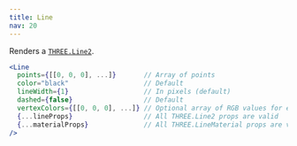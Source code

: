```yaml
---
title: Line
nav: 20
---
```


Renders a [`THREE.Line2`](https://threejs.org/docs/#api/en/objects/Line).

```jsx
<Line
  points={[[0, 0, 0], ...]}       // Array of points
  color="black"                   // Default
  lineWidth={1}                   // In pixels (default)
  dashed={false}                  // Default
  vertexColors={[[0, 0, 0], ...]} // Optional array of RGB values for each point
  {...lineProps}                  // All THREE.Line2 props are valid
  {...materialProps}              // All THREE.LineMaterial props are valid
/>
```

<StoryBook lib="drei" id="abstractions-line--basic-line" />
